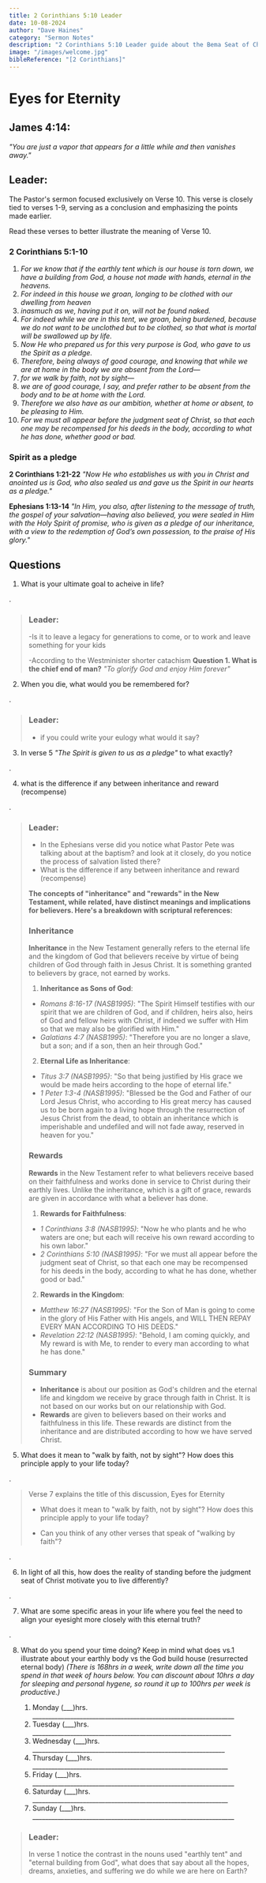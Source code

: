 ```yaml
---
title: 2 Corinthians 5:10 Leader
date: 10-08-2024
author: "Dave Haines"
category: "Sermon Notes"
description: "2 Corinthians 5:10 Leader guide about the Bema Seat of Christ"
image: "/images/welcome.jpg"
bibleReference: "[2 Corinthians]"
---
```


# Eyes for Eternity

## James 4:14: 
*"You are just a vapor that appears for a little while and then vanishes away."*

## Leader: 
The Pastor's sermon focused exclusively on Verse 10. This verse is closely tied to verses 1-9, serving as a conclusion and emphasizing the points made earlier. 

Read these verses to better illustrate the meaning of Verse 10.

### 2 Corinthians 5:1-10
1. *For we know that if the earthly tent which is our house is torn down, we have a building from God, a house not made with hands, eternal in the heavens.*
2. *For indeed in this house we groan, longing to be clothed with our dwelling from heaven*
3. *inasmuch as we, having put it on, will not be found naked.* 
4. *For indeed while we are in this tent, we groan, being burdened, because we do not want to be unclothed but to be clothed, so that what is mortal will be swallowed up by life.* 
5. *Now He who prepared us for this very purpose is God, who gave to us the Spirit as a pledge.*
6. *Therefore, being always of good courage, and knowing that while we are at home in the body we are absent from the Lord—* 
7. *for we walk by faith, not by sight—*
8. *we are of good courage, I say, and prefer rather to be absent from the body and to be at home with the Lord.* 
9. *Therefore we also have as our ambition, whether at home or absent, to be pleasing to Him.*
10. *For we must all appear before the judgment seat of Christ, so that each one may be recompensed for his deeds in the body, according to what he has done, whether good or bad.*

### Spirit as a pledge
**2 Corinthians 1:21-22**
*"Now He who establishes us with you in Christ and anointed us is God, who also sealed us and gave us the Spirit in our hearts as a pledge."*

**Ephesians 1:13-14**
*"In Him, you also, after listening to the message of truth, the gospel of your salvation—having also believed, you were sealed in Him with the Holy Spirit of promise, who is given as a pledge of our inheritance, with a view to the redemption of God’s own possession, to the praise of His glory."*

## Questions
1. What is your ultimate goal to acheive in life?

.

> ### Leader: 
> -Is it to leave a legacy for generations to come, or to work and leave something for your kids
>
> -According to the Westminister shorter catachism **Question 1. What is the chief end of man?**  *"To glorify God and enjoy Him forever"*

2. When you die, what would you be remembered for?

.

> ### Leader:
> - if you could write your eulogy what would it say?
    
3. In verse 5 *"The Spirit is given to us as a pledge"* to what exactly?

.

4. what is the difference if any between inheritance and reward (recompense)

.

> ### Leader:
> - In the Ephesians verse did you notice what Pastor Pete was talking about at the baptism? and look at it closely, do you notice the process of salvation listed there?
> - What is the difference if any between inheritance and reward (recompense)
>
> **The concepts of "inheritance" and "rewards" in the New Testament, while related, have distinct meanings and implications for believers. Here's a breakdown with scriptural references:**
>
> ### Inheritance
> **Inheritance** in the New Testament generally refers to the eternal life and the kingdom of God that believers receive by virtue of being children of God through faith in Jesus Christ. It is something granted to believers by grace, not earned by works.
>
> 1. **Inheritance as Sons of God**:
>   - *Romans 8:16-17 (NASB1995)*: "The Spirit Himself testifies with our spirit that we are children of God, and if children, heirs also, heirs of God and fellow heirs with Christ, if indeed we suffer with Him so that we may also be glorified with Him."
>   - *Galatians 4:7 (NASB1995)*: "Therefore you are no longer a slave, but a son; and if a son, then an heir through God."
>
> 2. **Eternal Life as Inheritance**:
>   - *Titus 3:7 (NASB1995)*: "So that being justified by His grace we would be made heirs according to the hope of eternal life."
>   - *1 Peter 1:3-4 (NASB1995)*: "Blessed be the God and Father of our Lord Jesus Christ, who according to His great mercy has caused us to be born again to a living hope through the resurrection of Jesus Christ from the dead, to obtain an inheritance which is imperishable and undefiled and will not fade away, reserved in heaven for you."
>
> ### Rewards
> **Rewards** in the New Testament refer to what believers receive based on their faithfulness and works done in service to Christ during their earthly lives. Unlike the inheritance, which is a gift of grace, rewards are given in accordance with what a believer has done.
>
> 1. **Rewards for Faithfulness**:
>   - *1 Corinthians 3:8 (NASB1995)*: "Now he who plants and he who waters are one; but each will receive his own reward according to his own labor."
>   - *2 Corinthians 5:10 (NASB1995)*: "For we must all appear before the judgment seat of Christ, so that each one may be recompensed for his deeds in the body, according to what he has done, whether good or bad."
>
> 2. **Rewards in the Kingdom**:
>   - *Matthew 16:27 (NASB1995)*: "For the Son of Man is going to come in the glory of His Father with His angels, and WILL THEN REPAY EVERY MAN ACCORDING TO HIS DEEDS."
>   - *Revelation 22:12 (NASB1995)*: "Behold, I am coming quickly, and My reward is with Me, to render to every man according to what he has done."
>
> ### Summary
> - **Inheritance** is about our position as God's children and the eternal life and kingdom we receive by grace through faith in Christ. It is not based on our works but on our relationship with God.
> - **Rewards** are given to believers based on their works and faithfulness in this life. These rewards are distinct from the inheritance and are distributed according to how we have served Christ.
>

5. What does it mean to "walk by faith, not by sight"? How does this principle apply to your life today?

.

>
> Verse 7 explains the title of this discussion, Eyes for Eternity
> - What does it mean to "walk by faith, not by sight"? How does this principle apply to your life today?
>
> - Can you think of any other verses that speak of "walking by faith"?

.

6. In light of all this, how does the reality of standing before the judgment seat of Christ motivate you to live differently?

.

7. What are some specific areas in your life where you feel the need to align your eyesight more closely with this eternal truth?

.

8. What do you spend your time doing? Keep in mind what does vs.1 illustrate about your earthly body vs the God build house (resurrected eternal body) *(There is 168hrs in a week, write down all the time you spend in that week of hours below. You can discount about 10hrs a day for sleeping and personal hygene, so round it up to 100hrs per week is productive.)*

    1. Monday (___)hrs. ________________________________________________________________
    2. Tuesday (___)hrs. _______________________________________________________________
    3. Wednesday (___)hrs. _____________________________________________________________
    4. Thursday (___)hrs. ______________________________________________________________
    5. Friday (___)hrs. ________________________________________________________________
    6. Saturday (___)hrs. ______________________________________________________________
    7. Sunday (___)hrs. ________________________________________________________________

> ### Leader: 
> In verse 1 notice the contrast in the nouns used "earthly tent" and "eternal building from God", what does that say about all the hopes, dreams, anxieties, and suffering we do while we are here on Earth?